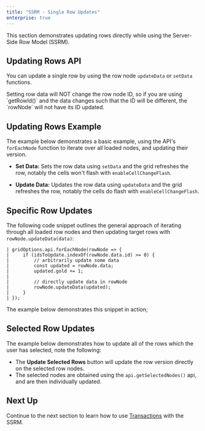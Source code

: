 ```yaml
---
title: "SSRM - Single Row Updates"
enterprise: true
---
```


This section demonstrates updating rows directly while using the Server-Side Row Model (SSRM).

## Updating Rows API

You can update a single row by using the row node `updateData` or `setData` functions.

<api-documentation source='row-object/resources/methods.json' section='rowNodeMethods' names='["updateData", "setData"]'></api-documentation>

<note>
Setting row data will NOT change the row node ID, so if you are using `getRowId()`
and the data changes such that the ID will be different, the `rowNode` will not have its ID updated.
</note>

## Updating Rows Example

The example below demonstrates a basic example, using the API's `forEachNode` function to iterate over all loaded nodes, and updating their version.

- **Set Data:** Sets the row data using `setData` and the grid refreshes the row, notably the cells won't flash with `enableCellChangeFlash`.

- **Update Data:** Updates the row data using `updateData` and the grid refreshes the row, notably the cells do flash with `enableCellChangeFlash`.

<GridExampleRunner title='Updating All Rows' name='updating-all-rows' type='generated' options='{ "enterprise": true, "exampleHeight": 615, "extras": ["alasql"], "modules": ["serverside", "rowgrouping"] }'></GridExampleRunner>

## Specific Row Updates

The following code snippet outlines the general approach of iterating through all loaded row nodes and then updating target rows with `rowNode.updateData(data)`:

```
| gridOptions.api.forEachNode(rowNode => {
|     if (idsToUpdate.indexOf(rowNode.data.id) >= 0) {
|         // arbitrarily update some data
|         const updated = rowNode.data;
|         updated.gold += 1;
| 
|         // directly update data in rowNode
|         rowNode.updateData(updated);
|     }
| });
```

The example below demonstrates this snippet in action;

<GridExampleRunner title='Updating Specific Rows' name='updating-specific-rows' type='generated' options='{ "enterprise": true, "exampleHeight": 615, "extras": ["alasql"], "modules": ["serverside", "rowgrouping"] }'></GridExampleRunner>

## Selected Row Updates

The example below demonstrates how to update all of the rows which the user has selected, note the following:

- The **Update Selected Rows** button will update the row version directly on the selected row nodes.
- The selected nodes are obtained using the `api.getSelectedNodes()` api, and are then individually updated.

<GridExampleRunner title='Updating Selected Rows' name='updating-selected-row' type='generated' options='{ "enterprise": true, "exampleHeight": 615, "extras": ["alasql"], "modules": ["serverside", "rowgrouping"] }'></GridExampleRunner>

## Next Up

Continue to the next section to learn how to use [Transactions](/server-side-model-updating-transactions/) with the SSRM.